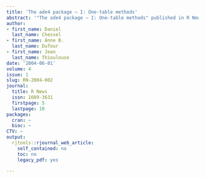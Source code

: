 ```yaml
---
title: 'The ade4 package — I: One-table methods'
abstract: '"The ade4 package — I: One-table methods" published in R News.'
author:
- first_name: Daniel
  last_name: Chessel
- first_name: Anne B.
  last_name: Dufour
- first_name: Jean
  last_name: Thioulouse
date: '2004-06-01'
volume: 4
issue: 1
slug: RN-2004-002
journal:
  title: R News
  issn: 1609-3631
  firstpage: 5
  lastpage: 10
packages:
  cran: ~
  bioc: ~
CTV: ~
output:
  rjtools::rjournal_web_article:
    self_contained: no
    toc: no
    legacy_pdf: yes

---
```

